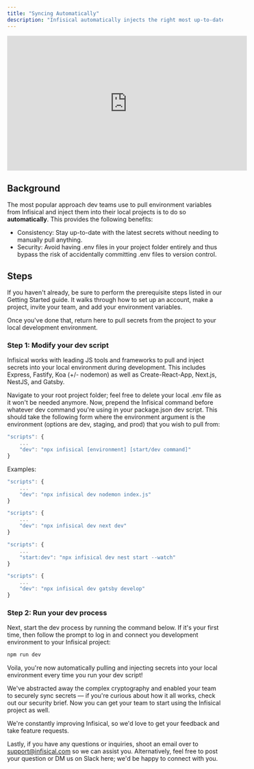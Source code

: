 ```yaml
---
title: "Syncing Automatically"
description: "Infisical automatically injects the right most up-to-date version of API-keys. Always be in sync with your teammates."
---
```


<iframe
  class="w-full"
  width="560"
  height="315"
  src="https://www.youtube.com/embed/fgNTyZdHiQQ"
  title="YouTube video player"
  frameborder="0"
  allow="accelerometer; autoplay; clipboard-write; encrypted-media; gyroscope; picture-in-picture"
  allowfullscreen
></iframe>

## Background

The most popular approach dev teams use to pull environment variables from Infisical and inject them into their local projects is to do so **automatically**. This provides the following benefits:

- Consistency: Stay up-to-date with the latest secrets without needing to manually pull anything.
- Security: Avoid having .env files in your project folder entirely and thus bypass the risk of accidentally committing .env files to version control.

## Steps

If you haven't already, be sure to perform the prerequisite steps listed in our Getting Started guide. It walks through how to set up an account, make a project, invite your team, and add your environment variables.

Once you've done that, return here to pull secrets from the project to your local development environment.

### Step 1: Modify your dev script

Infisical works with leading JS tools and frameworks to pull and inject secrets into your local environment during development. This includes Express, Fastify, Koa (+/- nodemon) as well as Create-React-App, Next.js, NestJS, and Gatsby.

Navigate to your root project folder; feel free to delete your local .env file as it won't be needed anymore. Now, prepend the Infisical command before whatever dev command you're using in your package.json dev script. This should take the following form where the environment argument is the environment (options are dev, staging, and prod) that you wish to pull from:

```jsx
"scripts": {
	...
	"dev": "npx infisical [environment] [start/dev command]"
}
```

Examples:

<CodeGroup>

```jsx Express, Fastify, Koa (+ nodemon)
"scripts": {
	...
	"dev": "npx infisical dev nodemon index.js"
}
```

```jsx Next.js
"scripts": {
	...
	"dev": "npx infisical dev next dev"
}
```

```jsx NestJS
"scripts": {
	...
	"start:dev": "npx infisical dev nest start --watch"
}
```

```jsx Gatsby
"scripts": {
	...
	"dev": "npx infisical dev gatsby develop"
}
```

</CodeGroup>

### Step 2: Run your dev process

Next, start the dev process by running the command below. If it's your first time, then follow the prompt to log in and connect you development environment to your Infisical project:

```jsx
npm run dev
```

Voila, you're now automatically pulling and injecting secrets into your local environment every time you run your dev script!

We've abstracted away the complex cryptography and enabled your team to securely sync secrets — if you're curious about how it all works, check out our security brief. Now you can get your team to start using the Infisical project as well.

We're constantly improving Infisical, so we'd love to get your feedback and take feature requests.

Lastly, if you have any questions or inquiries, shoot an email over to [support@infisical.com](mailto:support@infisical.com) so we can assist you. Alternatively, feel free to post your question or DM us on Slack here; we'd be happy to connect with you.
